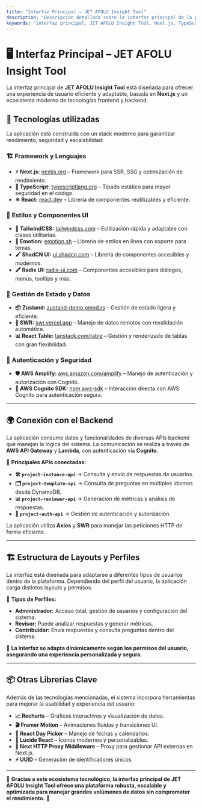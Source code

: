 ```yaml
---
title: "Interfaz Principal – JET AFOLU Insight Tool"
description: "Descripción detallada sobre la interfaz principal de la plataforma JET AFOLU Insight Tool, basada en Next.js, con un stack tecnológico moderno para garantizar rendimiento, escalabilidad y seguridad."
keywords: "interfaz principal, JET AFOLU Insight Tool, Next.js, TypeScript, React, AWS Amplify, autenticación, seguridad, TailwindCSS, React Table, AWS API Gateway, Cognito"
---
```


# 🖥️ Interfaz Principal – JET AFOLU Insight Tool

La interfaz principal de **JET AFOLU Insight Tool** está diseñada para ofrecer una experiencia de usuario eficiente y adaptable, basada en **Next.js** y un ecosistema moderno de tecnologías frontend y backend.

## 🚀 Tecnologías utilizadas

La aplicación está construida con un stack moderno para garantizar rendimiento, seguridad y escalabilidad:

### 🏗️ **Framework y Lenguajes**

- **⚡ Next.js:** [nextjs.org](https://nextjs.org/) – Framework para SSR, SSG y optimización de rendimiento.
- **📌 TypeScript:** [typescriptlang.org](https://www.typescriptlang.org/) – Tipado estático para mayor seguridad en el código.
- **⚛️ React:** [react.dev](https://es.react.dev/) – Librería de componentes reutilizables y eficiente.

### 🎨 **Estilos y Componentes UI**

- **🎨 TailwindCSS:** [tailwindcss.com](https://tailwindcss.com/) – Estilización rápida y adaptable con clases utilitarias.
- **💅 Emotion:** [emotion.sh](https://emotion.sh/docs/introduction) – Librería de estilos en línea con soporte para temas.
- **🖌️ ShadCN UI:** [ui.shadcn.com](https://ui.shadcn.com/) – Librería de componentes accesibles y modernos.
- **🖍️ Radix UI:** [radix-ui.com](https://www.radix-ui.com/) – Componentes accesibles para diálogos, menús, tooltips y más.

### 📡 **Gestión de Estado y Datos**

- **📦 Zustand:** [zustand-demo.pmnd.rs](https://zustand-demo.pmnd.rs/) – Gestión de estado ligera y eficiente.
- **🔄 SWR:** [swr.vercel.app](https://swr.vercel.app/) – Manejo de datos remotos con revalidación automática.
- **📊 React Table:** [tanstack.com/table](https://tanstack.com/table) – Gestión y renderizado de tablas con gran flexibilidad.

### 🔐 **Autenticación y Seguridad**

- **🛡️ AWS Amplify:** [aws.amazon.com/amplify](https://aws.amazon.com/amplify/) – Manejo de autenticación y autorización con Cognito.
- **🔑 AWS Cognito SDK:** [npm aws-sdk](https://www.npmjs.com/package/@aws-sdk/client-cognito-identity-provider) – Interacción directa con AWS Cognito para autenticación segura.

---

## 🌍 Conexión con el Backend

La aplicación consume datos y funcionalidades de diversas APIs backend que manejan la lógica del sistema. La comunicación se realiza a través de **AWS API Gateway** y **Lambda**, con autenticación vía **Cognito**.

📡 **Principales APIs conectadas:**

- **🛠️ `project-instance-api`** → Consulta y envío de respuestas de usuarios.
- **🗂️ `project-template-api`** → Consulta de preguntas en múltiples idiomas desde DynamoDB.
- **📊 `project-reviewer-api`** → Generación de métricas y análisis de respuestas.
- **🔐 `project-auth-api`** → Gestión de autenticación y autorización.

La aplicación utiliza **Axios** y **SWR** para manejar las peticiones HTTP de forma eficiente.

---

## 🏗️ Estructura de Layouts y Perfiles

La interfaz está diseñada para adaptarse a diferentes tipos de usuarios dentro de la plataforma. Dependiendo del perfil del usuario, la aplicación carga distintos layouts y permisos.

👤 **Tipos de Perfiles:**

- **Administrador:** Acceso total, gestión de usuarios y configuración del sistema.
- **Revisor:** Puede analizar respuestas y generar métricas.
- **Contribuidor:** Envía respuestas y consulta preguntas dentro del sistema.

📌 **La interfaz se adapta dinámicamente según los permisos del usuario, asegurando una experiencia personalizada y segura.**

---

## 📦 Otras Librerías Clave

Además de las tecnologías mencionadas, el sistema incorpora herramientas para mejorar la usabilidad y experiencia del usuario:

- **📈 Recharts** – Gráficos interactivos y visualización de datos.
- **🎬 Framer Motion** – Animaciones fluidas y transiciones UI.
- **📅 React Day Picker** – Manejo de fechas y calendarios.
- **📜 Lucide React** – Íconos modernos y personalizables.
- **🔄 Next HTTP Proxy Middleware** – Proxy para gestionar API externas en Next.js.
- **⚡ UUID** – Generación de identificadores únicos.

---

📌 **Gracias a este ecosistema tecnológico, la interfaz principal de JET AFOLU Insight Tool ofrece una plataforma robusta, escalable y optimizada para manejar grandes volúmenes de datos sin comprometer el rendimiento.** 🚀
